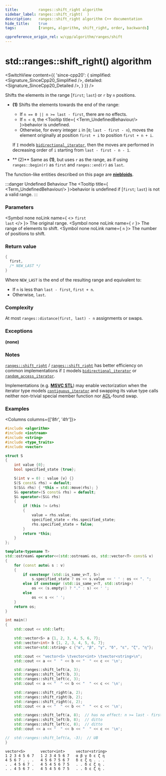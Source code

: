 ```yaml
---
title:         ranges::shift_right algorithm
sidebar_label: ranges::shift_right(  )
description:   ranges::shift_right algorithm C++ documentation
hide_title:    true
tags:          [ranges, algorithm, shift_right, order, backwards]

cppreference_origin_rel: w/cpp/algorithm/ranges/shift
---
```



<!-- Terms -->


<!----------------- Codes ---------------------->


# std::ranges::shift_right() algorithm

<SwitchView content={{
	'since-cpp20': {
		simplified: <Signature_SinceCpp20_Simplified />,
		detailed: <Signature_SinceCpp20_Detailed />,
	}
}} />

Shifts the elements in the range [`first`; `last`) or `r` by `n` positions.

- **(1)** Shifts the elements towards the end of the range:
  - If `n == 0 || n >= last - first`, there are no effects.
  - <span class="inline-danger">If <code>n &lt; 0</code>, the <Tooltip title={ <Term_UndefinedBehaviour/> }>behavior is undefined</Tooltip></span>.
  - Otherwise, for every integer `i` in [`0`; `last - first - n`), moves the element originally at position `first + i` to position `first + n + i`.

  If `I` models [`bidirectional_iterator`](#), then the moves are performed in decreasing order of `i` starting from `last - first - n - 1`.

- ** (2)** Same as **(1)**, but uses `r` as the range, as if using `ranges::begin(r)` as `first` and `ranges::end(r)` as `last`.

The function-like entities described on this page are [**niebloids**](#).

:::danger Undefined Behaviour
The <Tooltip title={ <Term_UndefinedBehaviour/> }>behavior is undefined</Tooltip> if [`first`; `last`) is not a valid range.
:::

### Parameters

<SymbolTable>

  <Symbol none noLink name={ <> <code>first</code> <br/> <code>last</code> </> }>
    The original range.
  </Symbol>
  <Symbol none noLink name={ <code>r</code> }>
    The range of elements to shift.
  </Symbol>
  <Symbol none noLink name={ <code>n</code> }>
    The number of positions to shift.
  </Symbol>

</SymbolTable>

### Return value

```cpp
{
  first,
  /* NEW_LAST */
}
```
Where `NEW_LAST` is the end of the resulting range and equivalent to:
 - If `n` is less than `last - first`, `first + n`.
 - Otherwise, `last`.

### Complexity

At most `ranges::distance(first, last) - n` assignments or swaps.

### Exceptions

**(none)**

### Notes

[`ranges::shift_right`](#) / [`ranges::shift_right`](/docs/std/algo/ranges/shift_right) has better efficiency on common implementations if `I` models [`bidirectional_iterator`](#) or [`random_access_iterator`](#).

Implementations (e.g. [**MSVC STL**](https://github.com/microsoft/STL/blob/main/stl/src/vector_algorithms.cpp)) may enable
vectorization when the iterator type models [`contiguous_iterator`](#) and swapping its value type calls neither non-trivial special member function nor [ADL](#)-found swap.

### Examples

<Columns columns={['8fr', '4fr']}>
<div>

```cpp title='Main.cpp' showLineNumbers
#include <algorithm>
#include <iostream>
#include <string>
#include <type_traits>
#include <vector>

struct S
{
    int value {0};
    bool specified_state {true};

    S(int v = 0) : value {v} {}
    S(S const& rhs) = default;
    S(S&& rhs) { *this = std::move(rhs); }
    S& operator=(S const& rhs) = default;
    S& operator=(S&& rhs)
    {
        if (this != &rhs)
        {
            value = rhs.value;
            specified_state = rhs.specified_state;
            rhs.specified_state = false;
        }
        return *this;
    }
};

template<typename T>
std::ostream& operator<<(std::ostream& os, std::vector<T> const& v)
{
    for (const auto& s : v)
    {
        if constexpr (std::is_same_v<T, S>)
            s.specified_state ? os << s.value << ' ' : os << ". ";
        else if constexpr (std::is_same_v<T, std::string>)
            os << (s.empty() ? "." : s) << ' ';
        else
            os << s << ' ';
    }
    return os;
}

int main()
{
    std::cout << std::left;

    std::vector<S> a {1, 2, 3, 4, 5, 6, 7};
    std::vector<int> b {1, 2, 3, 4, 5, 6, 7};
    std::vector<std::string> c {"α", "β", "γ", "δ", "ε", "ζ", "η"};

    std::cout << "vector<S> \tvector<int> \tvector<string>\n";
    std::cout << a << "  " << b << "  " << c << '\n';

    std::ranges::shift_left(a, 3);
    std::ranges::shift_left(b, 3);
    std::ranges::shift_left(c, 3);
    std::cout << a << "  " << b << "  " << c << '\n';

    std::ranges::shift_right(a, 2);
    std::ranges::shift_right(b, 2);
    std::ranges::shift_right(c, 2);
    std::cout << a << "  " << b << "  " << c << '\n';

    std::ranges::shift_left(a, 8);  // has no effect: n >= last - first
    std::ranges::shift_left(b, 8);  // ditto
    std::ranges::shift_left(c, 8);  // ditto
    std::cout << a << "  " << b << "  " << c << '\n';

//  std::ranges::shift_left(a, -3);  // UB
}
```

</div>
<div>

```plaintext title="Output"
vector<S>       vector<int>     vector<string>
1 2 3 4 5 6 7   1 2 3 4 5 6 7   α β γ δ ε ζ η
4 5 6 7 . . .   4 5 6 7 5 6 7   δ ε ζ η . . .
. . 4 5 6 7 .   4 5 4 5 6 7 5   . . δ ε ζ η .
. . 4 5 6 7 .   4 5 4 5 6 7 5   . . δ ε ζ η .
```

</div>
</Columns>
